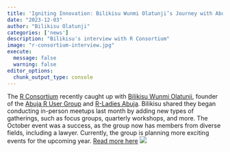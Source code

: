 ```yaml
---
title: 'Igniting Innovation: Bilikisu Wunmi Olatunji’s Journey with Abuja’s Thriving R User Community'
date: "2023-12-03"
author: "Bilikisu Olatunji"
categories: ['news']
description: "Bilikisu's interview with R Consortium"
image: "r-consortium-interview.jpg"
execute: 
  message: false
  warning: false
editor_options: 
  chunk_output_type: console
---
```


The [R Consortium](https://www.r-consortium.org/) recently caught up with [Bilikisu Wunmi Olatunji](https://www.linkedin.com/in/bilikisuolatunji/), founder of the [Abuja R User Group](https://www.meetup.com/abuja-r-user-group-meetup/) and [R-Ladies Abuja](https://www.meetup.com/rladies-abuja/). Bilikisu shared they began conducting in-person meetups last month by adding new types of gatherings, such as focus groups, quarterly workshops, and more. The October event was a success, as the group now has members from diverse fields, including a lawyer. Currently, the group is planning more exciting events for the upcoming year. [Read more here](https://www.r-consortium.org/blog/2023/11/28/igniting-innovation-bilikisu-wunmi-olatunjis-journey-with-abujas-thriving-r-user-community) [![](r-consortium-interview.jpg)](https://www.meetup.com/abuja-r-user-group-meetup/events/296679497/)
